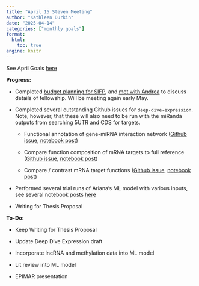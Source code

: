 ```yaml
---
title: "April 15 Steven Meeting"
author: "Kathleen Durkin"
date: "2025-04-14"
categories: ["monthly goals"]
format:
  html:
    toc: true
engine: knitr
---
```


See April Goals [here](./April_2025_goals.qmd)

**Progress:**

-   Completed [budget planning for SIFP](../../projects/SIFP_2025/2025_04_09_SIFP_planning.qmd), and [met with Andrea](../../projects/SIFP_2025/2025_04_10_Andrea_meeting.qmd) to discuss details of fellowship. Will be meeting again early May.

-   Completed several outstanding Github issues for `deep-dive-expression`. Note, however, that these will also need to be run with the miRanda outputs from searching 5UTR and CDS for targets.

    -   Functional annotation of gene-miRNA interaction network ([Github issue](https://github.com/urol-e5/deep-dive-expression/issues/22), [notebook post](../../projects/E5_coral/2025_04_09_dde_miranda_miRNA_FE.qmd))

    -   Compare function composition of mRNA targets to full reference ([Github issue](https://github.com/urol-e5/deep-dive-expression/issues/23), [notebook post](../../projects/E5_coral/2025_04_08_dde_miranda_FE.qmd))

    -   Compare / contrast mRNA target functions ([Github issue](https://github.com/urol-e5/deep-dive-expression/issues/24), [notebook post](../../projects/E5_coral/2025_04_10_dde_named_miRNA_functions.qmd))

-   Performed several trial runs of Ariana's ML model with various inputs, see several notebook posts [here](../../projects/E5_coral.qmd)

-   Writing for Thesis Proposal

**To-Do:**

-   Keep Writing for Thesis Proposal

-   Update Deep Dive Expression draft

-   Incorporate lncRNA and methylation data into ML model

-   Lit review into ML model

-   EPIMAR presentation
